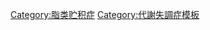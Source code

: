 {{Navbox
| name  = Lipid storage disorders
| title = ([[溶酶體貯積病|LSD]])[[脂質代謝的先天性障礙]][[遗传性代谢缺陷]]: [[脂質貯積症]]([[ICD-10 第四章：内分泌、营养和代谢疾病#代谢紊乱|E75]], [[List of ICD-9 codes 240–279: endocrine, nutritional and metabolic diseases, and immunity disorders#Other metabolic and immunity disorders (270–279)|272.7–272.8]])
|listclass = hlist
| state = {{{state|autocollapse}}}
| titlestyle = background:Silver

| group1 = [[鞘脂類代謝障礙]]<br />(至[[神經酰胺]])
|  list1 = {{Navbox subgroup
| groupstyle =
| liststyle  =

| group1 = 從[[神经节苷脂]]<br />([[神經節苷酯沉積症]])
| list1  =
* [[神经节苷脂]]: [[GM1神經節苷脂沉積症]]
* [[GM2神經節苷脂沉積症]] ([[桑德霍夫症]]
* [[Tay-sachs]]
* [[GM2-神經節苷脂，AB變種|AB變種]])

| group2 = 從[[紅細胞糖苷脂]]
| list2  =
* [[神經酰胺三己糖苷]]: [[法布瑞氏症]]

|group3  = 從[[鞘磷脂]]
|list3   =
* [[鞘磷脂]]：''磷脂''：[[尼曼匹克症]] ([[尼曼匹克症伴隨SMPD1|伴隨SMPD1]]
* [[尼曼匹克症C型|C型]])</div>
<div>[[葡糖腦苷脂]]: [[高雪氏症]]</div>

| group4 = 從[[硫脂]]<br />([[硫脂類病]]
* [[腦白質營養不良]])
| list4  =
* [[腦硫脂]]：[[異染性腦白質退化症]]
* [[多硫酸酯酶缺乏症]]</div>
<div>[[半乳糖腦苷]]：[[克拉伯病]]</div>

|group5  = 至[[鞘氨醇]]
|list5   =
* [[神經酰胺]]：[[法伯氏病]]

}}

| group2 = [[神經元蠟樣脂褐質|NCL]]
|  list2 =
* {{tsl|en|Infantile neuronal ceroid lipfuscinosis}}
* {{tsl|en|Jansky–Bielschowsky disease}}
* {{tsl|en|Batten disease}}

| group3 = 其它相關
|  list3 =
* [[腦腱性黃瘤症]]
* {{tsl|en|Cholesteryl ester storage disease}} ({{tsl|en|Lysosomal acid lipase deficiency}}/{{tsl|en|Wolman disease}})
* {{tsl|en|Sea-blue histiocyte syndrome}}

| belowstyle = background: transparent; padding: 0px;
| below = {{Metabolic navs}}

}}<noinclude>
{{collapsible option}}
[[Category:脂类贮积症]]
[[Category:代謝失調症模板]]

</noinclude>